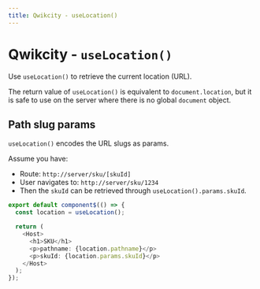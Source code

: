 ```yaml
---
title: Qwikcity - useLocation()
---
```


# Qwikcity - `useLocation()`

Use `useLocation()` to retrieve the current location (URL).

The return value of `useLocation()` is equivalent to `document.location`, but it is safe to use on the server where there is no global `document` object.

## Path slug params

`useLocation()` encodes the URL slugs as params.

Assume you have: 
- Route: `http://server/sku/[skuId]`
- User navigates to: `http://server/sku/1234`
- Then the `skuId` can be retrieved through `useLocation().params.skuId`.


```typescript
export default component$(() => {
  const location = useLocation();

  return (
    <Host>
      <h1>SKU</h1>
      <p>pathname: {location.pathname}</p>
      <p>skuId: {location.params.skuId}</p>
    </Host>
  );
});
```